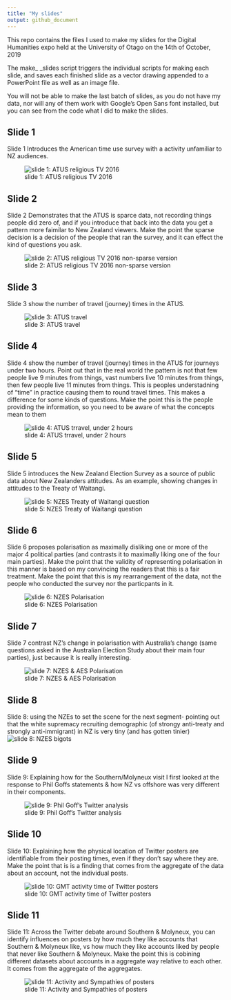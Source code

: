 ```yaml
---
title: "My slides"
output: github_document
---
```


This repo contains the files I used to make my slides for the Digital Humanities expo held at the University of Otago on the 14th of October, 2019

The make_ _slides script triggers the individual scripts for making each slide, and saves each finished slide as a vector drawing appended to a PowerPoint file as well as an image file. 

You will not be able to make the last batch of slides, as you do not have my data, nor will any of them work with Google's Open Sans font installed, but you can see from the code what I did to make the slides.

## Slide 1

Slide 1 Introduces the American time use survey with a activity unfamiliar to NZ audiences.

![slide 1: ATUS religious TV 2016](webimg/slide1.png)

## Slide 2

Slide 2 Demonstrates that the ATUS is sparce data, not recording things people did zero of, and if you introduce that back into the data you get a pattern more faimilar to New Zealand viewers. Make the point the sparse decision is a decision of the people that ran the survey, and it can effect the kind of questions you ask.

![slide 2: ATUS religious TV 2016 non-sparse version](webimg/slide2.png)

## Slide 3

Slide 3 show the number of travel (journey) times in the ATUS.

![slide 3: ATUS travel](webimg/slide3.png)


## Slide 4

Slide 4 show the number of travel (journey) times in the ATUS for journeys under two hours. Point out that in the real world the pattern is not that few people live 9 minutes from things, vast numbers live 10 minutes from things, then few people live 11 minutes from things. This is peoples understadning of "time" in practice causing them to round travel times. This makes a difference for some kinds of questions. Make the point this is the people providing the information, so you need to be aware of what the concepts mean to them

![slide 4: ATUS trravel, under 2 hours](webimg/slide4.png)

## Slide 5

Slide 5 introduces the New Zealand Election Survey as a source of public data about New Zealanders attitudes. As an example, showing changes in attitudes to the Treaty of Waitangi.

![slide 5: NZES Treaty of Waitangi question](webimg/slide5.png)

## Slide 6

Slide 6 proposes polarisation as maximally disliking one or more of the major 4 political parties (and contrasts it to maximally liking one of the four main parties). Make the point that the validity of representing polarisation in this manner is based on my convincing the readers that this is a fair treatment. Make the point that this is my rearrangement of the data, not the people who conducted the survey nor the particpants in it.

![slide 6: NZES Polarisation](webimg/slide6.png)

## Slide 7

Slide 7 contrast NZ's change in polarisation with Australia's change (same questions asked in the Australian Election Study about their main four parties), just because it is really interesting.

![slide 7: NZES & AES Polarisation](webimg/slide7.png)


## Slide 8

Slide 8: using the NZEs to set the scene for the next segment- pointing out that the white supremacy recruiting demographic (of strongy anti-treaty and strongly anti-immigrant) in NZ is very tiny (and has gotten tinier)
![slide 8: NZES bigots](webimg/slide8.png)

## Slide 9

Slide 9: Explaining how for the Southern/Molyneux visit I first looked at the response to Phil Goffs statements & how NZ vs offshore was very different in their components.

![slide 9: Phil Goff's Twitter analysis](webimg/slide9.png)

## Slide 10

Slide 10: Explaining how the physical location of Twitter posters are identifiable from their posting times, even if they don't say where they are. Make the point that is is a finding that comes from the aggregate of the data about an account, not the individual posts.

![slide 10: GMT activity time of Twitter posters](webimg/slide10.png)

## Slide 11

Slide 11: Across the Twitter debate around Southern & Molyneux, you can identify influences on posters by how much they like accounts that Southern & Molyneux like, vs how much they like accounts liked by people that never like Southern & Molyneux. Make the point this is cobining different datasets about accounts in a aggregate way relative to each other. It comes from the aggregate of the aggregates.

![slide 11: Activity and Sympathies of posters](webimg/slide11.png)

